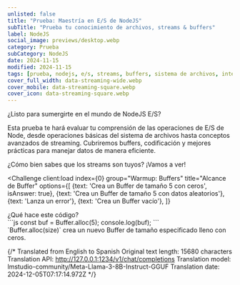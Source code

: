 ```yaml
---
unlisted: false
title: "Prueba: Maestría en E/S de NodeJS"
subTitle: "Prueba tu conocimiento de archivos, streams & buffers"
label: NodeJS
social_image: previews/desktop.webp
category: Prueba
subCategory: NodeJS
date: 2024-11-15
modified: 2024-11-15
tags: [prueba, nodejs, e/s, streams, buffers, sistema de archivos, intermedio]
cover_full_width: data-streaming-wide.webp
cover_mobile: data-streaming-square.webp
cover_icon: data-streaming-square.webp
---
```



<p class="inset">¿Listo para sumergirte en el mundo de NodeJS E/S?</p>

Esta prueba te hará evaluar tu comprensión de las operaciones de E/S de Node, desde operaciones básicas del sistema de archivos hasta conceptos avanzados de streaming. Cubriremos buffers, codificación y mejores prácticas para manejar datos de manera eficiente.

¿Cómo bien sabes que los streams son tuyos? ¡Vamos a ver!

<QuizUI>

<Challenge
  client:load
  index={0}
  group="Warmup: Buffers"
  title="Alcance de Buffer"
  options={[ 
    {text: 'Crea un Buffer de tamaño 5 con ceros', isAnswer: true}, 
    {text: 'Crea un Buffer de tamaño 5 con datos aleatorios'}, 
    {text: 'Lanza un error'}, 
    {text: 'Crea un Buffer vacío'}, 
  ]}
>
  <slot name="question">
    <div className="question">¿Qué hace este código?</div>
    ```js
    const buf = Buffer.alloc(5);
    console.log(buf);
    ```
  </slot>

  <slot name='explanation'>
    <div className="explanation">`Buffer.alloc(size)` crea un nuevo Buffer de tamaño especificado lleno con ceros.</div>
  </slot>
</Challenge>


</QuizUI>


{/* Translated from English to Spanish
Original text length: 15680 characters
Translation API: http://127.0.0.1:1234/v1/chat/completions
Translation model: lmstudio-community/Meta-Llama-3-8B-Instruct-GGUF
Translation date: 2024-12-05T07:17:14.972Z */}


